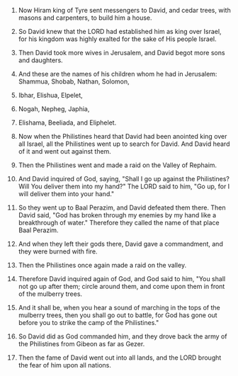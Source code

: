 
1. Now Hiram king of Tyre sent messengers to David, and cedar trees, with masons and carpenters, to build him a house.

2. So David knew that the LORD had established him as king over Israel, for his kingdom was highly exalted for the sake of His people Israel.

3. Then David took more wives in Jerusalem, and David begot more sons and daughters.

4. And these are the names of his children whom he had in Jerusalem: Shammua, Shobab, Nathan, Solomon,

5. Ibhar, Elishua, Elpelet,

6. Nogah, Nepheg, Japhia,

7. Elishama, Beeliada, and Eliphelet.

8. Now when the Philistines heard that David had been anointed king over all Israel, all the Philistines went up to search for David. And David heard of it and went out against them.

9. Then the Philistines went and made a raid on the Valley of Rephaim.

10. And David inquired of God, saying, "Shall I go up against the Philistines? Will You deliver them into my hand?" The LORD said to him, "Go up, for I will deliver them into your hand."

11. So they went up to Baal Perazim, and David defeated them there. Then David said, "God has broken through my enemies by my hand like a breakthrough of water." Therefore they called the name of that place Baal Perazim.

12. And when they left their gods there, David gave a commandment, and they were burned with fire.

13. Then the Philistines once again made a raid on the valley.

14. Therefore David inquired again of God, and God said to him, "You shall not go up after them; circle around them, and come upon them in front of the mulberry trees.

15. And it shall be, when you hear a sound of marching in the tops of the mulberry trees, then you shall go out to battle, for God has gone out before you to strike the camp of the Philistines."

16. So David did as God commanded him, and they drove back the army of the Philistines from Gibeon as far as Gezer.

17. Then the fame of David went out into all lands, and the LORD brought the fear of him upon all nations.


